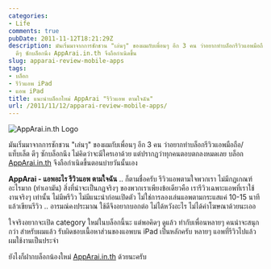 ```yaml
---
categories:
- Life
comments: true
pubDate: 2011-11-12T18:21:29Z
description: มันเริ่มมาจากการชักชวน "เล่นๆ" ของผมกับเพื่อนๆ อีก 3 คน ว่าอยากทำบล็อกรีวิวแอพมือถือ/แท็บเล็ต
  ดีๆ ซักบล็อกนึง AppArai.in.th จึงถือกำเนิดขึ้น
slug: apparai-review-mobile-apps
tags:
- บล็อก
- รีวิวแอพ iPad
- แอพ iPad
title: แนะนำบล็อกใหม่ AppArai "รีวิวแอพ ตามใจฉัน"
url: /2011/11/12/apparai-review-mobile-apps/
---
```


![AppArai.in.th Logo](https://files.armno.in.th/uploads/2011/11/apparai_logo_2_no_android.png)

มันเริ่มมาจากการชักชวน "เล่นๆ" ของผมกับเพื่อนๆ อีก 3 คน ว่าอยากทำบล็อกรีวิวแอพมือถือ/แท็บเล็ต ดีๆ ซักบล็อกนึง ไม่คิดว่าจะมีใครเอาด้วย แต่ปรากฏว่าทุกคนตอบตกลงหมดเลย บล็อก [AppArai.in.th](http://www.apparai.in.th) จึงถือกำเนิดขึ้นตอนบ่ายวันนั้นเอง

**AppArai - แอพอะไร รีวิวแอพ ตามใจฉัน** .. ก็ตามชื่อครับ รีวิวแอพตามใจพวกเรา ไม่มีกฏเกณฑ์อะไรมาก (ทำเอามัน) สิ่งที่น่าจะเป็นกฏจริงๆ ของพวกเราเพียงข้อเดียวคือ เรารีวิวเฉพาะแอพที่เราใช้งานจริงๆ เท่านั้น ไม่มีพรีวิว ไม่มีแนะนำก่อนเปิดตัว ไม่ใช่การลองเล่นแอพตามกระแสแค่ 10-15 นาทีแล้วเขียนรีวิว .. อารมณ์คงประมาณ ใช้ดีจึงอยากบอกต่อ ไม่ได้หวังอะไร ไม่ได้ค่าโฆษณาด้วยนะเออ

ใจจริงอยากจะเปิด category ใหม่ในบล็อกนี้นะ แต่พอคิดๆ ดูแล้ว ทำกับเพื่อนหลายๆ คนน่าจะสนุกกว่า สำหรับผมแล้ว รับผิดชอบเนื้อหาส่วนของแอพบน iPad เป็นหลักครับ หลายๆ แอพที่รีวิวไปแล้ว ผมใช้งานเป็นประจำ

ยังไงก็ฝากบล็อกน้องใหม่ [AppArai.in.th](http://www.apparai.in.th) ด้วยนะครับ
